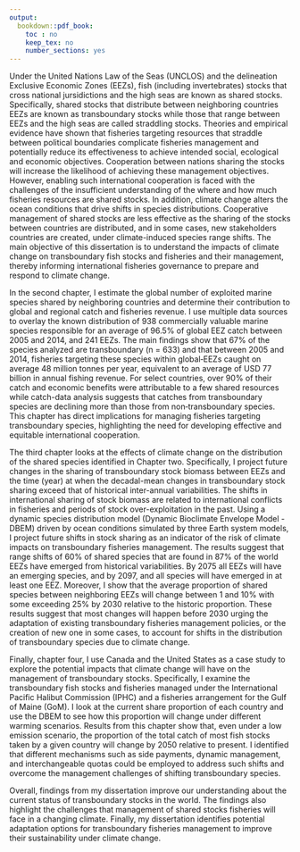 ```yaml
---
output:
  bookdown::pdf_book:
    toc : no
    keep_tex: no
    number_sections: yes
---
```


Under the United Nations Law of the Seas (UNCLOS) and the delineation Exclusive Economic Zones (EEZs), fish (including invertebrates) stocks that cross national jursidictions and the high seas are known as shared stocks. Specifically, shared stocks that distribute between neighboring countries EEZs are known as transboundary stocks while those that range between EEZs and the high seas are called straddling stocks. Theories and empirical evidence have shown that fisheries targeting resources that straddle between political boundaries complicate fisheries management and potentially reduce its effectiveness to achieve intended social, ecological and economic objectives. Cooperation between nations sharing the stocks will increase the likelihood of achieving these management objectives. However, enabling such international cooperation is faced with the challenges of the insufficient understanding of the where and how much fisheries resources are shared stocks. In addition, climate change alters the ocean conditions that drive shifts in species distributions. Cooperative management of shared stocks are less effective as the sharing of the stocks between countries are distributed, and in some cases, new stakeholders countries are created, under climate-induced species range shifts. The main objective of this dissertation is to understand the impacts of climate change on transboundary fish stocks and fisheries and their management, thereby informing international fisheries governance to prepare and respond to climate change.

In the second chapter, I estimate the global number of exploited marine species shared by neighboring countries and determine their contribution to global and regional catch and fisheries revenue. I use multiple data sources to overlay the known distribution of 938 commercially valuable marine species responsible for an average of 96.5% of global EEZ catch between 2005 and 2014, and 241 EEZs. The main findings show that 67% of the species analyzed are transboundary (n = 633) and that between 2005 and 2014, fisheries targeting these species within global‐EEZs caught on average 48 million tonnes per year, equivalent to an average of USD 77 billion in annual fishing revenue. For select countries, over 90% of their catch and economic benefits were attributable to a few shared resources while catch-data analysis suggests that catches from transboundary species are declining more than those from non‐transboundary species. This chapter has direct implications for managing fisheries targeting transboundary species, highlighting the need for developing effective and equitable international cooperation.

The third chapter looks at the effects of climate change on the distribution of the shared species identified in Chapter two. Specifically, I project future changes in the sharing of transboundary stock biomass between EEZs and the time (year) at when the decadal-mean changes in transboundary stock sharing exceed that of historical inter-annual variabilities. The shifts in international sharing of stock biomass are related to international conflicts in fisheries and periods of stock over-exploitation in the past. Using a dynamic species distribution model (Dynamic Bioclimate Envelope Model - DBEM) driven by ocean conditions simulated by three Earth system models, I project future shifts in stock sharing as an indicator of the risk of climate impacts on transboundary fisheries management. The results suggest that range shifts of 60% of shared species that are found in 87% of the world EEZs have emerged from historical variabilities. By 2075 all EEZs will have an emerging species, and by 2097, and all species will have emerged in at least one EEZ. Moreover, I show that the average proportion of shared species between neighboring EEZs will change between 1 and 10% with some exceeding 25% by 2030 relative to the historic proportion. These results suggest that most changes will happen before 2030 urging the adaptation of existing transboundary fisheries management policies, or the creation of new one in some cases, to account for shifts in the distribution of transboundary species due to climate change.

Finally, chapter four, I use Canada and the United States as a case study to explore the potential impacts that climate change will have on the management of transboundary stocks. Specifically, I examine the transboundary fish stocks and fisheries managed under the International Pacific Halibut Commission (IPHC) and a fisheries arrangement for the Gulf of Maine (GoM). I look at the current share proportion of each country and use the DBEM to see how this proportion will change under different warming scenarios. Results from this chapter show that, even under a low emission scenario, the proportion of the total catch of most fish stocks taken by a given country will change by 2050 relative to present. I identified that different mechanisms such as side payments, dynamic management, and interchangeable quotas could be employed to address such shifts and overcome the management challenges of shifting transboundary species.

Overall, findings from my dissertation improve our understanding about the current status of transboundary stocks in the world. The findings also highlight the challenges that management of shared stocks fisheries will face in a changing climate. Finally, my dissertation identifies potential adaptation options for transboundary fisheries management to improve their sustainability under climate change.
